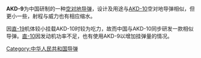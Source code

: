 {{Unreferenced|time=2013-10-23T10:44:07+00:00}}
'''AKD-9'''为中国研制的一种[[空对地导弹|空对地导弹]]，设计及用途与[[AKD-10|AKD-10]]空对地导弹相似，但更小一些，射程与威力也有相应缩水。

因[[直-19|直-19]]机体较小挂载AKD-10时较为吃力，故而中国与AKD-10同步研发一款相似导弹。[[直-10|直-10]]因发动机功率不足，也有使用AKD-9以增加挂弹量的情况。

{{中华人民共和国导弹}}

[[Category:中华人民共和国导弹|Category:中华人民共和国导弹]]
{{mil-stub}}